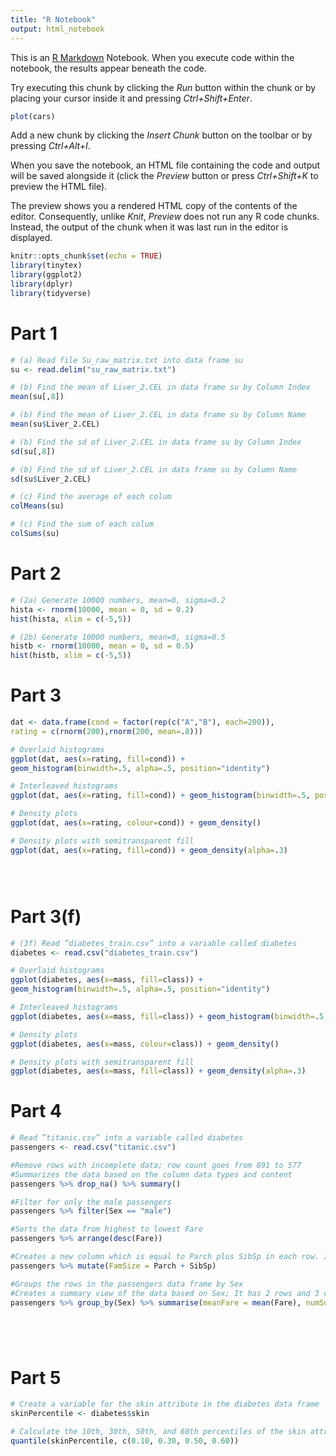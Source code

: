 ---
title: "R Notebook"
output: html_notebook
---

This is an [R Markdown](http://rmarkdown.rstudio.com) Notebook. When you execute code within the notebook, the results appear beneath the code. 

Try executing this chunk by clicking the *Run* button within the chunk or by placing your cursor inside it and pressing *Ctrl+Shift+Enter*. 

```{r}
plot(cars)
```

Add a new chunk by clicking the *Insert Chunk* button on the toolbar or by pressing *Ctrl+Alt+I*.

When you save the notebook, an HTML file containing the code and output will be saved alongside it (click the *Preview* button or press *Ctrl+Shift+K* to preview the HTML file).

The preview shows you a rendered HTML copy of the contents of the editor. Consequently, unlike *Knit*, *Preview* does not run any R code chunks. Instead, the output of the chunk when it was last run in the editor is displayed.
```{r}
knitr::opts_chunk$set(echo = TRUE)
library(tinytex)
library(ggplot2)
library(dplyr)
library(tidyverse)
```




# Part 1
```{r}
# (a) Read file Su_raw_matrix.txt into data frame su
su <- read.delim("su_raw_matrix.txt")

# (b) Find the mean of Liver_2.CEL in data frame su by Column Index
mean(su[,8])

# (b) Find the mean of Liver_2.CEL in data frame su by Column Name
mean(su$Liver_2.CEL)

# (b) Find the sd of Liver_2.CEL in data frame su by Column Index
sd(su[,8])

# (b) Find the sd of Liver_2.CEL in data frame su by Column Name
sd(su$Liver_2.CEL)

# (c) Find the average of each colum
colMeans(su)

# (c) Find the sum of each colum
colSums(su)
```







# Part 2
```{r}
# (2a) Generate 10000 numbers, mean=0, sigma=0.2
hista <- rnorm(10000, mean = 0, sd = 0.2)
hist(hista, xlim = c(-5,5))

# (2b) Generate 10000 numbers, mean=0, sigma=0.5
histb <- rnorm(10000, mean = 0, sd = 0.5)
hist(histb, xlim = c(-5,5))
```





# Part 3
```{r}
dat <- data.frame(cond = factor(rep(c("A","B"), each=200)),
rating = c(rnorm(200),rnorm(200, mean=.8)))

# Overlaid histograms
ggplot(dat, aes(x=rating, fill=cond)) +
geom_histogram(binwidth=.5, alpha=.5, position="identity")

# Interleaved histograms
ggplot(dat, aes(x=rating, fill=cond)) + geom_histogram(binwidth=.5, position="dodge")

# Density plots
ggplot(dat, aes(x=rating, colour=cond)) + geom_density()

# Density plots with semitransparent fill
ggplot(dat, aes(x=rating, fill=cond)) + geom_density(alpha=.3)





```


# Part 3(f)
```{r}
# (3f) Read ”diabetes_train.csv” into a variable called diabetes
diabetes <- read.csv("diabetes_train.csv")

# Overlaid histograms
ggplot(diabetes, aes(x=mass, fill=class)) +
geom_histogram(binwidth=.5, alpha=.5, position="identity")

# Interleaved histograms
ggplot(diabetes, aes(x=mass, fill=class)) + geom_histogram(binwidth=.5, position="dodge")

# Density plots
ggplot(diabetes, aes(x=mass, colour=class)) + geom_density()

# Density plots with semitransparent fill
ggplot(diabetes, aes(x=mass, fill=class)) + geom_density(alpha=.3)
```

# Part 4
```{r}

# Read ”titanic.csv” into a variable called diabetes
passengers <- read.csv("titanic.csv")

#Remove rows with incomplete data; row count goes from 891 to 577
#Summarizes the data based on the column data types and content
passengers %>% drop_na() %>% summary()

#Filter for only the male passengers
passengers %>% filter(Sex == "male")

#Sorts the data from highest to lowest Fare
passengers %>% arrange(desc(Fare))

#Creates a new column which is equal to Parch plus SibSp in each row. It adds parents, children, siblings, and spouses
passengers %>% mutate(FamSize = Parch + SibSp)

#Groups the rows in the passengers data frame by Sex
#Creates a summary view of the data based on Sex; It has 2 rows and 3 columns, showing the average fair of each sex and the number of each sex who survived
passengers %>% group_by(Sex) %>% summarise(meanFare = mean(Fare), numSurv = sum(Survived))






```











# Part 5
```{r}

# Create a variable for the skin attribute in the diabetes data frame
skinPercentile <- diabetes$skin

# Calculate the 10th, 30th, 50th, and 60th percentiles of the skin attribute of the diabetes data
quantile(skinPercentile, c(0.10, 0.30, 0.50, 0.60))



```


